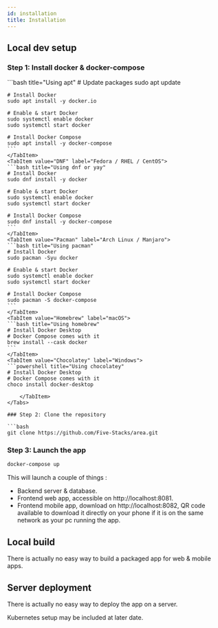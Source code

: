 ```yaml
---
id: installation
title: Installation
---
```



## Local dev setup

### Step 1: Install docker & docker-compose

<Tabs>
    <TabItem value="APT" label="Ubuntu / Debian" default>
    ```bash title="Using apt"
    # Update packages
    sudo apt update

    # Install Docker
    sudo apt install -y docker.io

    # Enable & start Docker
    sudo systemctl enable docker
    sudo systemctl start docker

    # Install Docker Compose
    sudo apt install -y docker-compose
    ```
    </TabItem>
    <TabItem value="DNF" label="Fedora / RHEL / CentOS">
    ```bash title="Using dnf or yay"
    # Install Docker
    sudo dnf install -y docker

    # Enable & start Docker
    sudo systemctl enable docker
    sudo systemctl start docker

    # Install Docker Compose
    sudo dnf install -y docker-compose
    ```
    </TabItem>
    <TabItem value="Pacman" label="Arch Linux / Manjaro">
    ```bash title="Using pacman"
    # Install Docker
    sudo pacman -Syu docker

    # Enable & start Docker
    sudo systemctl enable docker
    sudo systemctl start docker

    # Install Docker Compose
    sudo pacman -S docker-compose
    ```
    </TabItem>
    <TabItem value="Homebrew" label="macOS">
    ```bash title="Using homebrew"
    # Install Docker Desktop
    # Docker Compose comes with it
    brew install --cask docker
    ```
    </TabItem>
    <TabItem value="Chocolatey" label="Windows">
    ```powershell title="Using chocolatey"
    # Install Docker Desktop
    # Docker Compose comes with it
    choco install docker-desktop
```
    </TabItem>
</Tabs>

### Step 2: Clone the repository

```bash
git clone https://github.com/Five-Stacks/area.git
```

### Step 3: Launch the app

```bash
docker-compose up
```

This will launch a couple of things :
- Backend server & database.
- Frontend web app, accessible on http://localhost:8081.
- Frontend mobile app, download on http://localhost:8082,
  QR code available to download it directly on your phone if it is on the same network as your pc running the app.

## Local build

There is actually no easy way to build a packaged app for web & mobile apps.

## Server deployment

There is actually no easy way to deploy the app on a server.

Kubernetes setup may be included at later date.
